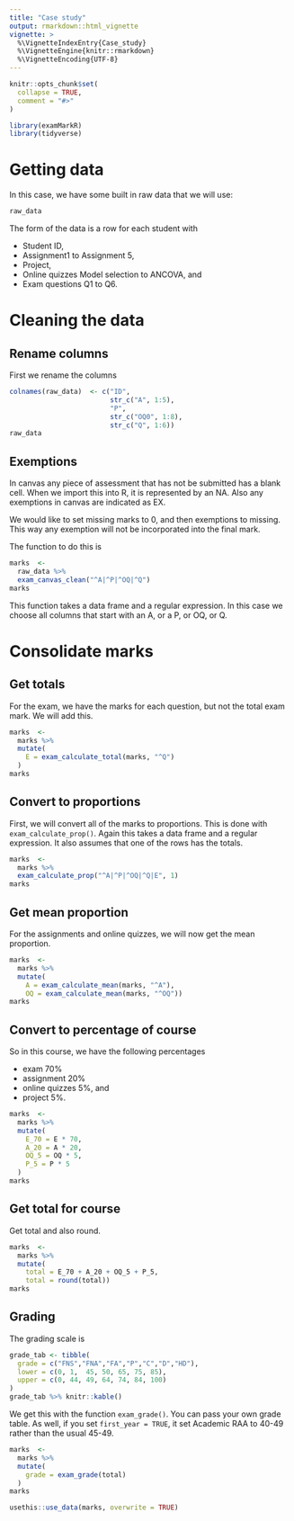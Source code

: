 ```yaml
---
title: "Case study"
output: rmarkdown::html_vignette
vignette: >
  %\VignetteIndexEntry{Case_study}
  %\VignetteEngine{knitr::rmarkdown}
  %\VignetteEncoding{UTF-8}
---
```


```r
knitr::opts_chunk$set(
  collapse = TRUE,
  comment = "#>"
)
```

```r
library(examMarkR)
library(tidyverse)
```

# Getting data

In this case, we have some built in raw data that we will use:

```r
raw_data
```

The form of the data is a row for each  student with 

- Student ID, 
- Assignment1 to  Assignment 5, 
- Project,
- Online quizzes Model selection to ANCOVA, and 
- Exam questions Q1 to Q6. 

# Cleaning the data

## Rename columns

First we rename the columns

```r
colnames(raw_data)  <- c("ID", 
                         str_c("A", 1:5), 
                         "P", 
                         str_c("OQ0", 1:8), 
                         str_c("Q", 1:6))
raw_data
```

## Exemptions

In canvas any piece of assessment that has not be submitted has a blank cell. When we import this into R, it is represented by an NA. Also any exemptions in canvas are indicated as EX. 

We would like to set missing marks to 0, and then exemptions to missing. This way any exemption will not be incorporated into the final mark. 

The function to do this is 

```r
marks  <- 
  raw_data %>% 
  exam_canvas_clean("^A|^P|^OQ|^Q")
marks
```

This function takes a data frame and  a regular expression. In this case we choose all  columns that start with an  A, or a P, or OQ, or Q. 

# Consolidate marks

## Get totals

For the exam, we have the marks for each question, but not the total exam mark. We will add this. 

```r
marks  <- 
  marks %>% 
  mutate(
    E = exam_calculate_total(marks, "^Q")
  )
marks
```


## Convert to proportions

First, we will convert all of the marks to proportions. This is done with `exam_calculate_prop()`. Again this takes a data frame and a regular expression. It also assumes that one of the rows has the totals. 

```r
marks  <- 
  marks %>% 
  exam_calculate_prop("^A|^P|^OQ|^Q|E", 1)
marks
```

## Get mean proportion

For the assignments and online quizzes, we will now get the mean proportion. 

```r
marks  <- 
  marks %>% 
  mutate(
    A = exam_calculate_mean(marks, "^A"), 
    OQ = exam_calculate_mean(marks, "^OQ"))
marks
```

## Convert to percentage of course

So in this course, we have the following percentages

- exam 70%
- assignment 20%
- online quizzes 5%, and 
- project 5%. 

```r
marks  <- 
  marks %>% 
  mutate(
    E_70 = E * 70, 
    A_20 = A * 20, 
    OQ_5 = OQ * 5, 
    P_5 = P * 5
  )
marks
```

## Get total for course

Get total and also round. 

```r
marks  <- 
  marks %>% 
  mutate(
    total = E_70 + A_20 + OQ_5 + P_5, 
    total = round(total))
marks
```


## Grading

The grading scale is 

```r
grade_tab <- tibble(
  grade = c("FNS","FNA","FA","P","C","D","HD"),
  lower = c(0, 1,  45, 50, 65, 75, 85),
  upper = c(0, 44, 49, 64, 74, 84, 100)
)
grade_tab %>% knitr::kable()
```

We get this with the function `exam_grade()`. You can pass your own grade table. As well, if you set `first_year = TRUE`, it set Academic RAA to 40-49 rather than the usual 45-49. 

```r
marks  <- 
  marks %>% 
  mutate(
    grade = exam_grade(total)
  )
marks
```

```r
usethis::use_data(marks, overwrite = TRUE)
```

